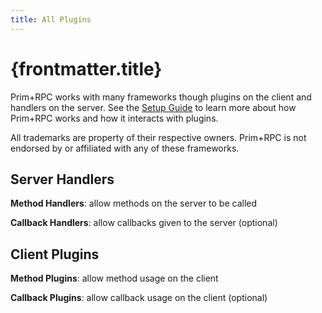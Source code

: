 ```yaml
---
title: All Plugins
---
```



# {frontmatter.title}

Prim+RPC works with many frameworks though plugins on the client and handlers on the server. See the
[Setup Guide](/docs/learn/setup) to learn more about how Prim+RPC works and how it interacts with plugins.

<Aside>

All trademarks are property of their respective owners. Prim+RPC is not endorsed by or affiliated with any of these
frameworks.

</Aside>

## Server Handlers

**Method Handlers**: allow methods on the server to be called

<PluginChoices type="method-handler"></PluginChoices>

**Callback Handlers**: allow callbacks given to the server (optional)

<PluginChoices type="callback-handler"></PluginChoices>

## Client Plugins

**Method Plugins**: allow method usage on the client

<PluginChoices type="method-plugin"></PluginChoices>

**Callback Plugins**: allow callback usage on the client (optional)

<PluginChoices type="callback-plugin"></PluginChoices>
